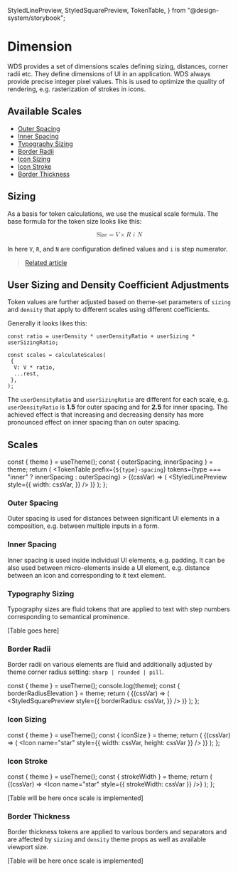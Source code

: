   StyledLinePreview,
  StyledSquarePreview,
  TokenTable,
} from "@design-system/storybook";



<Meta title="WDS/Theme/Tokens/Dimension" />

# Dimension

WDS provides a set of dimensions scales defining sizing, distances, corner radii etc. They define dimensions of UI in an application. WDS always provide precise integer pixel values. This is used to optimize the quality of rendering, e.g. rasterization of strokes in icons.

## Available Scales

- [Outer Spacing](#outer-spacing)
- [Inner Spacing](#inner-spacing)
- [Typography Sizing](#typography-sizing)
- [Border Radii](#border-radii)
- [Icon Sizing](#icon-sizing)
- [Icon Stroke](#icon-stroke)
- [Border Thickness](#border-thickness)

## Sizing

As a basis for token calculations, we use the musical scale formula. The base formula for the token size looks like this:

<math xmlns="http://www.w3.org/1998/Math/MathML" display="block">
  <mi>Size</mi>
  <mo>=</mo>
  <mi>V</mi>
  <mo>×</mo>
  <mi>
    <msup>
      <mi>R</mi>
      <mn>
        <mfrac>
          <mi>i</mi>
          <mi>N</mi>
        </mfrac>
      </mn>
    </msup>
  </mi>
</math>

In here `V`, `R`, and `N` are configuration defined values and `i` is step numerator.

> [Related article](https://spencermortensen.com/articles/typographic-scale/)

## User Sizing and Density Coefficient Adjustments

Token values are further adjusted based on theme-set parameters of `sizing` and `density` that apply to different scales using different coefficients.

Generally it looks likes this:

```language=javascript
const ratio = userDensity * userDensityRatio + userSizing * userSizingRatio;

const scales = calculateScales(
 {
  V: V * ratio,
  ...rest,
 },
);
```

The `userDensityRatio` and `userSizingRatio` are different for each scale, e.g. `userDensityRatio` is **1.5** for outer spacing and for **2.5** for inner spacing. The achieved effect is that increasing and decreasing density has more pronounced effect on inner spacing than on outer spacing.

## Scales

  const { theme } = useTheme();
  const { outerSpacing, innerSpacing } = theme;
  return (
    <ThemeProvider theme={theme}>
      <TokenTable
        prefix={`${type}-spacing`}
        tokens={type === "inner" ? innerSpacing : outerSpacing}
      >
        {(cssVar) => (
          <StyledLinePreview
            style={{
              width: cssVar,
            }}
          />
        )}
      </TokenTable>
    </ThemeProvider>
  );
};

### Outer Spacing

Outer spacing is used for distances between significant UI elements in a composition, e.g. between multiple inputs in a form.

<Spacing type="outer" />

### Inner Spacing

Inner spacing is used inside individual UI elements, e.g. padding. It can be also used between micro-elements inside a UI element, e.g. distance between an icon and corresponding to it text element.

<Spacing type="inner" />

### Typography Sizing

Typography sizes are fluid tokens that are applied to text with step numbers corresponding to semantical prominence.

[Table goes here]

### Border Radii

Border radii on various elements are fluid and additionally adjusted by theme corner radius setting: `sharp | rounded | pill`.

  const { theme } = useTheme();
  console.log(theme);
  const { borderRadiusElevation } = theme;
  return (
    <ThemeProvider theme={theme}>
      <TokenTable
        prefix="border-radius-elevation"
        tokens={borderRadiusElevation}
      >
        {(cssVar) => (
          <StyledSquarePreview
            style={{
              borderRadius: cssVar,
            }}
          />
        )}
      </TokenTable>
    </ThemeProvider>
  );
};

<BorderRadius />

### Icon Sizing

  const { theme } = useTheme();
  const { iconSize } = theme;
  return (
    <ThemeProvider theme={theme}>
      <TokenTable prefix="icon-size" tokens={iconSize}>
        {(cssVar) => (
          <Icon name="star" style={{ width: cssVar, height: cssVar }} />
        )}
      </TokenTable>
    </ThemeProvider>
  );
};

<IconSizing />

### Icon Stroke

  const { theme } = useTheme();
  const { strokeWidth } = theme;
  return (
    <ThemeProvider theme={theme}>
      <TokenTable prefix="stroke-width" tokens={strokeWidth}>
        {(cssVar) => <Icon name="star" style={{ strokeWidth: cssVar }} />}
      </TokenTable>
    </ThemeProvider>
  );
};

<IconStroke />

[Table will be here once scale is implemented]

### Border Thickness

Border thickness tokens are applied to various borders and separators and are affected by `sizing` and `density` theme props as well as available viewport size.

[Table will be here once scale is implemented]
